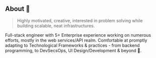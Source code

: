 ## About 💫

> Highly motivated, creative, interested in problem solving while building scalable, neat infrastructures.

Full-stack engineer with 5+ Enterprise experience working on numerous efforts, mostly
in the web services/API realm. Comfortable at promptly adapting to Technological Frameworks & practices -
from backend programming, to DevSecsOps, UI Design/Development & beyond 🚀.
